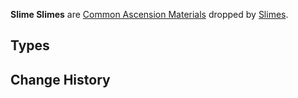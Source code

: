 {{Terminology Infobox
|image        = <gallery>
Item Slime Condensate.png|Condensate
Item Slime Secretions.png|Secretions
Item Slime Concentrate.png|Concentrate
</gallery>
|type         = Item Groups
|type2        = Common Ascension Materials
|source1      = [[Slimes]]
}}
'''Slime Slimes''' are [[Common Ascension Materials]] dropped by [[Slimes]].

==Types==
{{Material Quality
|1=Slime Condensate
|2=Slime Secretions
|3=Slime Concentrate
}}

==Change History==
{{Change History|1.0}}
[[Category:Slime Slimes| ]]